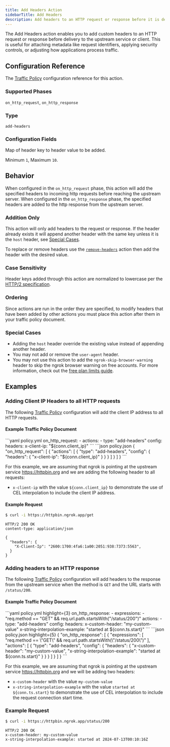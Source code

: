 ```yaml
---
title: Add Headers Action
sidebarTitle: Add Headers
description: Add headers to an HTTP request or response before it is delivered upstream or back to the client.
---
```


The Add Headers action enables you to add custom headers to an HTTP request or 
response before delivery to the upstream service or client. This is useful 
for attaching metadata like request identifiers, applying security controls, or 
adjusting how applications process traffic.

## Configuration Reference

The [Traffic Policy](/traffic-policy/) configuration reference for this action.

### Supported Phases

`on_http_request`, `on_http_response`

### Type

`add-headers`

### Configuration Fields

<ConfigField title="headers" type="object" cel={true}>
  Map of header key to header value to be added.

  Minimum `1`, Maximum `10`.
</ConfigField>

## Behavior

When configured in the `on_http_request` phase, this action will add the specified headers to incoming http requests before reaching the upstream server. When
configured in the `on_http_response` phase, the specified headers are added to the http response from the upstream server.

### Addition Only

This action will only add headers to the request or response. If the header already exists
it will append another header with the same key unless it is the `host` header,
see [Special Cases](#special-cases).

To replace or remove headers use the [`remove-headers`](/traffic-policy/actions/remove-headers) action then
add the header with the desired value.

### Case Sensitivity

Header keys added through this action are normalized to lowercase per the [HTTP/2 specification](https://datatracker.ietf.org/doc/html/rfc7540#section-8.1.2).

### Ordering

Since actions are run in the order they are specified, to modify headers that have been added by other actions you must place this action
after them in your traffic policy document.

### Special Cases

- Adding the `host` header override the existing value instead of appending another header.
- You may not add or remove the `user-agent` header.
- You may not use this action to add the `ngrok-skip-browser-warning` header to skip the ngrok browser warning on free accounts. For more information, check out the [free plan limits guide](/pricing-limits/free-plan-limits#removing-the-interstitial-page).

## Examples

### Adding Client IP Headers to all HTTP requests

The following [Traffic Policy](/traffic-policy/)
configuration will add the client IP address to all HTTP requests.

#### Example Traffic Policy Document

<CodeGroup>
```yaml policy.yml
on_http_request:
  - actions:
    - type: "add-headers"
      config:
        headers:
          x-client-ip: "${conn.client_ip}"
```
```json policy.json
{
  "on_http_request": [
    {
      "actions": [
        {
          "type": "add-headers",
          "config": {
            "headers": {
              "x-client-ip": "${conn.client_ip}"
            }
          }
        }
      ]
    }
  ]
}
```
</CodeGroup>

For this example, we are assuming that ngrok is pointing at the upstream service
https://httpbin.org and we are adding the following header to all requests:

- `x-client-ip` with the value `${conn.client_ip}` to demonstrate the use of
  CEL interpolation to include the client IP address.

#### Example Request

```bash
$ curl -i https://httpbin.ngrok.app/get
```

```http
HTTP/2 200 OK
content-type: application/json

{
  "headers": {
    "X-Client-Ip": "2600:1700:4fa6:1a00:2051:938:7373:5563",
  }
}
```

### Adding headers to an HTTP response

The following [Traffic Policy](/traffic-policy/)
configuration will add headers to the response from the upstream service when the method is `GET` and the URL starts with `/status/200`.

#### Example Traffic Policy Document

<CodeGroup>
```yaml policy.yml highlight={3}
on_http_response:
  - expressions:
      - "req.method == "GET" && req.url.path.startsWith("/status/200")"
    actions:
      - type: "add-headers"
        config:
          headers:
            x-custom-header: "my-custom-value"
            x-string-interpolation-example: "started at ${conn.ts.start}"
```
```json policy.json highlight={5}
{
  "on_http_response": [
    {
      "expressions": [
        "req.method == \"GET\" && req.url.path.startsWith(\"/status/200\")"
      ],
      "actions": [
        {
          "type": "add-headers",
          "config": {
            "headers": {
              "x-custom-header": "my-custom-value",
              "x-string-interpolation-example": "started at ${conn.ts.start}"
            }
          }
        }
      ]
    }
  ]
}
```
</CodeGroup>

For this example, we are assuming that ngrok is pointing at the upstream service
https://httpbin.org and we will be adding two headers:

- `x-custom-header` with the value `my-custom-value`
- `x-string-interpolation-example` with the value `started at ${conn.ts.start}`
  to demonstrate the use of CEL interpolation to include the request connection
  start time.

### Example Request

```bash
$ curl -i https://httpbin.ngrok.app/status/200
```

```http
HTTP/2 200 OK
x-custom-header: my-custom-value
x-string-interpolation-example: started at 2024-07-13T00:10:16Z
```